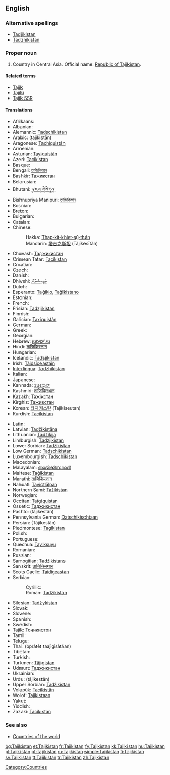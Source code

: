 ==English==
{{wikipedia}}

===Alternative spellings===
*[[Tadjikistan]]
*[[Tadzhikistan]]

===Proper noun===
{{infl|en|proper noun}}

# Country in Central Asia. Official name: [[Republic of Tajikistan]].

====Related terms====
* [[Tajik]]
* [[Tajiki]]
* [[Tajik SSR]]

====Translations====
{{trans-top|Republic of Tajikistan}}
* Afrikaans: {{t|af|Tadjikistan}}
* Albanian: {{t|sq|Taxhikistani}}
* Alemannic: [[Tadschikistan]]
* Arabic: {{Arab|[[طاجيكستان]]}} (ṭajikistān) {{m}}
* Aragonese: [[Tachiquistán]]
* Armenian: {{t|hy|Տաջիկստան|tr=Taǰikstan}}
* Asturian: [[Tayiquistán]] {{m}}
* Azeri: [[Tacikistan]]
* Basque: {{t|eu|Tadjikistan}}
* Bengali: [[তাজিকিস্তান]]
* Bashkir: [[Тажикстан]]
* Belarusian: {{t|be|Таджыкістан|m}}
* Bhutani: [[ཏ་ཇག་ཀིསི་ཏཱན་]]
* Bishnupriya Manipuri: [[তাজিকিস্তান]]
* Bosnian: {{t-|bs|Tadžikistan|m}}
* Breton: {{t|br|Tadjikistan}}
* Bulgarian: {{t|bg|Таджикистан|m}}
* Catalan: {{t|ca|Tadjikistan|m}}
* Chinese:
*: Hakka: [[Thap-kit-khiet-sṳ̂-thán]]
*: Mandarin: [[塔吉克斯坦]] (Tǎjíkèsītǎn)
* Chuvash: [[Таджикистан]]
* Crimean Tatar: [[Tacikistan]]
* Croatian: {{t|hr|Tadžikistan|m}}
* Czech: {{t-|cs|Tádžikistán|m}}
* Danish: {{t-|da|Tadsjikistan}}
* Dhivehi: [[ތަޖިކިސްތާން]]
* Dutch: {{t+|nl|Tadzjikistan}}
* Esperanto: [[Taĝikio]], [[Taĝikistano]]
* Estonian: {{t|et|Tadžikistan}}
* French: {{t+|fr|Tadjikistan|m}}
* Frisian: [[Tadzjikistan]]
* Finnish: {{t+|fi|Tadžikistan}}
* Galician: [[Taxiquistán]] {{m}}
* German: {{t+|de|Tadschikistan}}
* Greek: {{t+|el|Τατζικιστάν|n|tr=Tatzikistán|sc=Grek}}
* Georgian: {{t|ka|ტაჯიკეთი|tr=tadžiket‘i}}
* Hebrew: [[טג'יקיסטן]]
* Hindi: [[ताजिकिस्तान]]
* Hungarian: {{t|hu|Tádzsikisztán}}
* Icelandic: [[Tadsjikistan]]
* Irish: [[Táidsíceastáin]]
* [[Interlingua]]: [[Tadzhikistan]]
* Italian: {{t-|it|Tagikistan}}
* Japanese: {{t+|ja|タジキスタン|tr=Tajikisutan|sc=Jpan}}
* Kannada: [[ತಜಿಕಿಸ್ತಾನ್]]
* Kashmiri: [[ताजिकिस्थान]]
* Kazakh: [[Тәжікстан]]
* Kirghiz: [[Тажикстан]]
* Korean: [[타지키스탄]] (Tajikiseutan)
* Kurdish: [[Tacîkistan]]
{{trans-mid}}
* Latin: {{t|la|Tadzikistania}}
* Latvian: [[Tadžikistāna]]
* Lithuanian: [[Tadžikija]]
* Limburgish: [[Tadzjikistan]]
* Lower Sorbian: [[Tadžikistan]]
* Low German: [[Tadschikistan]]
* Luxembourgish: [[Tadschikistan]]
* Macedonian: {{t|mk|Таџикистан|m}}
* Malayalam: [[താജിക്കിസ്ഥാന്‍]]
* Maltese: [[Taġikistan]]
* Marathi: [[ताजिकिस्तान]]
* Nahuatl: [[Tayictlālpan]]
* Northern Sami: [[Tažikistan]]
* Norwegian: {{t+|no|Tadsjikistan}}
* Occitan: [[Tatgiquistan]]
* Ossetic: [[Таджикистан]]
* Pashto: {{ps-Arab|[[تاجکستان]]}} (tâjikestân)
* Pennsylvania German: [[Datschikischtaan]]
* Persian: {{fa-Arab|[[تاجیکستان]]}} (Tâjikestân)
* Piedmontese: [[Tagikistan]] {{m}}
* Polish: {{t+|pl|Tadżykistan|m}}
* Portuguese: {{t+|pt|Tajiquistão|m}}
* Quechua: [[Tayiksuyu]]
* Romanian: {{t-|ro|Tadjikistan|n}}
* Russian: {{t+|ru|Таджикистан|m|tr=Tadžikistán|sc=Cyrl}}
* Samogitian: [[Tadžikistans]]
* Sanskrit: [[ताजिकिस्थान]]
* Scots Gaelic: [[Taidigeastàn]]
* Serbian:
*: Cyrillic: {{t|sr|Таџикистан|m}}
*: Roman: [[Tadžikistan]] {{m}}
* Silesian: [[Tadžykistan]] {{m}}
* Slovak: {{t|sk|Tadžikistan|m}}
* Slovene: {{t|sl|Tadžikistan|m}}
* Spanish: {{t|es|Tayikistán|m}}
* Swedish: {{t+|sv|Tadzjikistan}}
* Tajik: [[Тоҷикистон]]
* Tamil: {{t|ta|தஜிகிஸ்தான்}}
* Telugu: {{t|te|తజికిస్తాన్}}
* Thai: {{Thai|[[ประเทศทาจิกิสถาน]]}} (bpràtêt taajìgìsàtăan)
* Tibetan: {{t|bo|ཐ་ཇི་ཁེ་སི་ཏན}}
* Turkish: {{t|tr|Tacikistan}}
* Turkmen: [[Täjigistan]]
* Udmurt: [[Таджикистан]]
* Ukrainian: {{t|uk|Таджикистан|tr=Tadžykystán|m}}
* Urdu: {{ur-Arab|[[تاجکستان]]}} (tâjikestân)
* Upper Sorbian: [[Tadźikistan]]
* Volapük: [[Tacikistän]]
* Wolof: [[Tajikistaan]]
* Yakut: {{tø|sah|Тадьикистан}}
* Yiddish: {{t|yi|טאדזשיקיסטאן|tr=tadzshikistan}}
* Zazaki: [[Tacikıstan]]
{{trans-bottom}}

===See also===
* [[Appendix:Countries of the world|Countries of the world]]

[[Category:Countries]]

[[bg:Tajikistan]]
[[et:Tajikistan]]
[[fr:Tajikistan]]
[[fy:Tajikistan]]
[[kk:Tajikistan]]
[[hu:Tajikistan]]
[[pl:Tajikistan]]
[[pt:Tajikistan]]
[[ru:Tajikistan]]
[[simple:Tajikistan]]
[[fi:Tajikistan]]
[[sv:Tajikistan]]
[[tt:Tajikistan]]
[[tr:Tajikistan]]
[[zh:Tajikistan]]